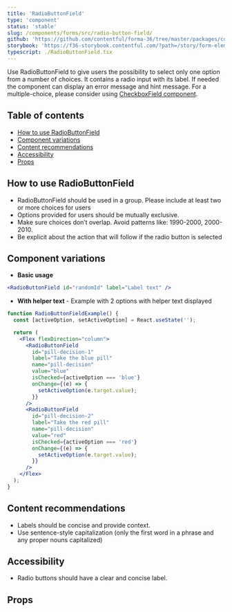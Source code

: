 ```yaml
---
title: 'RadioButtonField'
type: 'component'
status: 'stable'
slug: /components/forms/src/radio-button-field/
github: 'https://github.com/contentful/forma-36/tree/master/packages/components/forms/src/radio-button-field'
storybook: 'https://f36-storybook.contentful.com/?path=/story/form-elements-radiobuttonfield--basic'
typescript: ./RadioButtonField.tsx
---
```


Use RadioButtonField to give users the possibility to select only one option from a number of choices. It contains a radio input with its label. If needed the component can display an error message and hint message. For a multiple-choice, please consider using [CheckboxField component](https://f36.contentful.com/components/checkbox-field/).

## Table of contents

- [How to use RadioButtonField](#how-to-use-radiobuttonfield)
- [Component variations](#component-variations)
- [Content recommendations](#content-recommendations)
- [Accessibility](#accessibility)
- [Props](#props)

## How to use RadioButtonField

- RadioButtonField should be used in a group. Please include at least two or more choices for users
- Options provided for users should be mutually exclusive.
- Make sure choices don’t overlap. Avoid patterns like: 1990-2000, 2000-2010.
- Be explicit about the action that will follow if the radio button is selected

## Component variations

- **Basic usage**

```jsx
<RadioButtonField id="randomId" label="Label text" />
```

- **With helper text** - Example with 2 options with helper text displayed

```jsx
function RadioButtonFieldExample() {
  const [activeOption, setActiveOption] = React.useState('');

  return (
    <Flex flexDirection="column">
      <RadioButtonField
        id="pill-decision-1"
        label="Take the blue pill"
        name="pill-decision"
        value="blue"
        isChecked={activeOption === 'blue'}
        onChange={(e) => {
          setActiveOption(e.target.value);
        }}
      />
      <RadioButtonField
        id="pill-decision-2"
        label="Take the red pill"
        name="pill-decision"
        value="red"
        isChecked={activeOption === 'red'}
        onChange={(e) => {
          setActiveOption(e.target.value);
        }}
      />
    </Flex>
  );
}
```

## Content recommendations

- Labels should be concise and provide context.
- Use sentence-style capitalization (only the first word in a phrase and any proper nouns capitalized)

## Accessibility

- Radio buttons should have a clear and concise label.

## Props


<Props of="RadioButtonField" />
